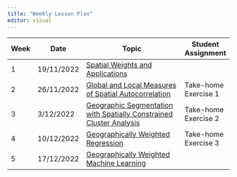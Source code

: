 ```yaml
---
title: "Weekly Lesson Plan"
editor: visual
---
```


| Week | Date       | Topic                                                                                               | Student Assignment   |
|------|------------|-----------------------------------------------------------------------------------------------------|----------------------|
| 1    | 19/11/2022 | [Spatial Weights and Applications](outline/lesson1_outline.html)                                    |                      |
| 2    | 26/11/2022 | [Global and Local Measures of Spatial Autocorrelation](outline/Lesson2_outline.html)                | Take-home Exercise 1 |
| 3    | 3/12/2022  | [Geographic Segmentation with Spatially Constrained Cluster Analysis](outline/Lesson3_outline.html) | Take-home Exercise 2 |
| 4    | 10/12/2022 | [Geographically Weighted Regression](outline/Lesson4_outline.html)                                  | Take-home Exercise 3 |
| 5    | 17/12/2022 | [Geographically Weighted Machine Learning](outline/Lesson5_outline.html)                            |                      |
